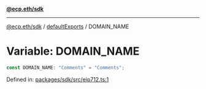 [**@ecp.eth/sdk**](/sdk-reference/index.mdx)

***

[@ecp.eth/sdk](/sdk-reference/index.mdx) / [defaultExports](/sdk-reference/defaultExports/index.mdx) / DOMAIN\_NAME

# Variable: DOMAIN\_NAME

```ts
const DOMAIN_NAME: "Comments" = "Comments";
```

Defined in: [packages/sdk/src/eip712.ts:1](https://github.com/ecp-eth/comments-monorepo/blob/main/packages/sdk/src/eip712.ts#L1)
